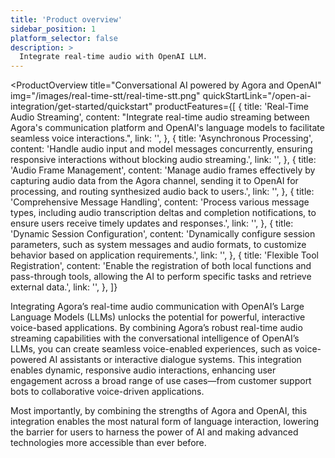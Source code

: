 ```yaml
---
title: 'Product overview'
sidebar_position: 1
platform_selector: false
description: >
  Integrate real-time audio with OpenAI LLM.
---
```


<ProductOverview
  title="Conversational AI powered by Agora and OpenAI"
  img="/images/real-time-stt/real-time-stt.png"
  quickStartLink="/open-ai-integration/get-started/quickstart"
  productFeatures={[
    {
      title: 'Real-Time Audio Streaming',
      content:
        "Integrate real-time audio streaming between Agora's communication platform and OpenAI's language models to facilitate seamless voice interactions.",
      link: '',
    },
    {
      title: 'Asynchronous Processing',
      content: 'Handle audio input and model messages concurrently, ensuring responsive interactions without blocking audio streaming.',
      link: '',
    },
    {
      title: 'Audio Frame Management',
      content:
        'Manage audio frames effectively by capturing audio data from the Agora channel, sending it to OpenAI for processing, and routing synthesized audio back to users.',
      link: '',
    },
    {
      title: 'Comprehensive Message Handling',
      content:
        'Process various message types, including audio transcription deltas and completion notifications, to ensure users receive timely updates and responses.',
      link: '',
    },
    {
      title: 'Dynamic Session Configuration',
      content:
        'Dynamically configure session parameters, such as system messages and audio formats, to customize behavior based on application requirements.',
      link: '',
    },
    {
      title: 'Flexible Tool Registration',
      content:
        'Enable the registration of both local functions and pass-through tools, allowing the AI to perform specific tasks and retrieve external data.',
      link: '',
    },
  ]}
>

Integrating Agora’s real-time audio communication with OpenAI’s Large Language Models (LLMs) unlocks the potential for powerful, interactive voice-based applications. By combining Agora’s robust real-time audio streaming capabilities with the conversational intelligence of OpenAI’s LLMs, you can create seamless voice-enabled experiences, such as voice-powered AI assistants or interactive dialogue systems. This integration enables dynamic, responsive audio interactions, enhancing user engagement across a broad range of use cases—from customer support bots to collaborative voice-driven applications.

Most importantly, by combining the strengths of Agora and OpenAI, this integration enables the most natural form of language interaction, lowering the barrier for users to harness the power of AI and making advanced technologies more accessible than ever before.

</ProductOverview>
